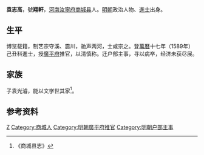 '''袁志高'''，號'''翔軒'''，[[河南|河南]][[汝寧府|汝寧府]][[商城县|商城县]]人。[[明朝|明朝]]政治人物、[[進士|進士]]出身。

== 生平 ==
博览载籍，制艺宗守溪、震川，驰声两河，士咸宗之。登[[萬曆|萬曆]]十七年（1589年）己丑科進士，授[[廣平府|廣平府]]推官，以清慎称。迁户部主事，寻以病卒，经济未获尽展。

== 家族 ==
子袁光濬，能以文学世其家<ref>《商城县志》</ref>。

== 参考资料 ==
{{reflist}}

{{萬曆十七年己丑科殿試金榜}}

{{Authority control}}

{{DEFAULTSORT:Yuan袁}}
[[Category:袁姓|Z]]
[[Category:商城人|Category:商城人]]
[[Category:明朝廣平府推官|Category:明朝廣平府推官]]
[[Category:明朝户部主事|Category:明朝户部主事]]


{{明朝人物小作品}}
